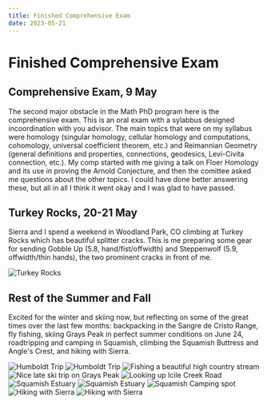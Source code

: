 ---
title: Finished Comprehensive Exam
date: 2023-05-21
---

# Finished Comprehensive Exam

## Comprehensive Exam, 9 May

The second major obstacle in the Math PhD program here is the comprehensive exam. This is an oral exam with a sylabbus designed incoordination with you advisor. The main topics that were on my syllabus were homology (singular homology, cellular homology and computations, cohomology, universal coefficient theorem, etc.) and Reimannian Geometry (general definitions and properties, connections, geodesics, Levi-Civita connection, etc.). My comp started with me giving a talk on Floer Homology and its use in proving the Arnold Conjecture, and then the comittee asked me questions about the other topics. I could have done better answering these, but all in all I think it went okay and I was glad to have passed.

## Turkey Rocks, 20-21 May

Sierra and I spend a weekend in Woodland Park, CO climbing at Turkey Rocks which has beautiful splitter cracks. This is me preparing some gear for sending Gobble Up (5.8, hand/fist/offwidth) and Steppenwolf (5.9, offwidth/thin hands), the two prominent cracks in front of me.

<Image src={tr} className={styles.imageVert} alt="Turkey Rocks" />

## Rest of the Summer and Fall

Excited for the winter and skiing now, but reflecting on some of the great times over the last few months: backpacking in the Sangre de Cristo Range, fly fishing, skiing Grays Peak in perfect summer conditions on June 24, roadtripping and camping in Squamish, climbing the Squamish Buttress and Angle's Crest, and hiking with Sierra.  

<Image src={humboldt} className={styles.image} alt="Humboldt Trip" />
<Image src={humboldt1} className={styles.image} alt="Humboldt Trip" />


<Image src={southplatte} className={styles.image} alt="Fishing a beautiful high country stream" />

<Image src={grays} className={styles.image} alt="Nice late ski trip on Grays Peak" />

<Image src={icicle} className={styles.image} alt="Looking up Icile Creek Road" />
<Image src={estu} className={styles.image} alt="Squamish Estuary" />
<Image src={estu1} className={styles.image} alt="Squamish Estuary" />
<Image src={camp} className={styles.image} alt="Squamish Camping spot" />



<Image src={coon} className={styles.image} alt="Hiking with Sierra" />
<Image src={hessie} className={styles.image} alt="Hiking with Sierra" />








